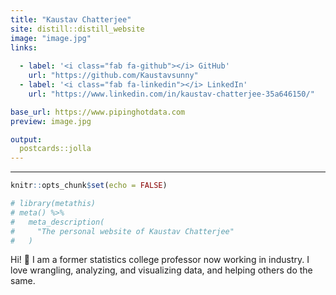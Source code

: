 ---
title: "Kaustav Chatterjee"
site: distill::distill_website
image: "image.jpg"
links:
  
  - label: '<i class="fab fa-github"></i> GitHub'
    url: "https://github.com/Kaustavsunny"
  - label: '<i class="fab fa-linkedin"></i> LinkedIn'
    url: "https://www.linkedin.com/in/kaustav-chatterjee-35a646150/"

base_url: https://www.pipinghotdata.com
preview: image.jpg

output:
  postcards::jolla
---
---

```{r setup, include=FALSE}
knitr::opts_chunk$set(echo = FALSE)

# library(metathis)
# meta() %>%
#   meta_description(
#     "The personal website of Kaustav Chatterjee"
#   )

```
Hi! <span class="wave">👋</span> I am a former statistics college professor now working in industry. I love wrangling, analyzing, and visualizing data, and helping others do the same. 

